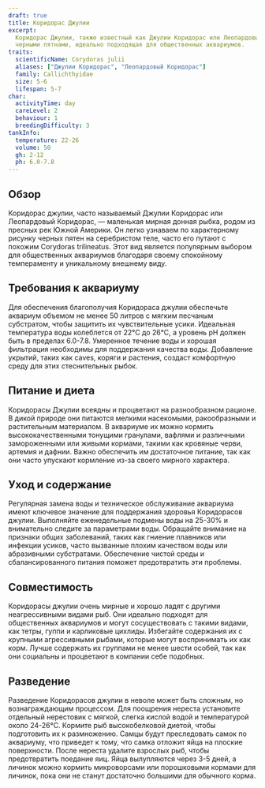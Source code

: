 ```yaml
---
draft: true
title: Коридорас Джулии
excerpt:
  Коридорас Джулии, также известный как Джулии Коридорас или Леопардовый Коридорас, — мирная донная рыбка с характерными
  черными пятнами, идеально подходящая для общественных аквариумов.
traits:
  scientificName: Corydoras julii
  aliases: ["Джулии Коридорас", "Леопардовый Коридорас"]
  family: Callichthyidae
  size: 5-6
  lifespan: 5-7
char:
  activityTime: day
  careLevel: 2
  behaviour: 1
  breedingDifficulty: 3
tankInfo:
  temperature: 22-26
  volume: 50
  gh: 2-12
  ph: 6.0-7.8
---
```


## Обзор

Коридорас джулии, часто называемый Джулии Коридорас или Леопардовый Коридорас, — маленькая мирная донная рыбка, родом из
пресных рек Южной Америки. Он легко узнаваем по характерному рисунку черных пятен на серебристом теле, часто его путают
с похожим Corydoras trilineatus. Этот вид является популярным выбором для общественных аквариумов благодаря своему
спокойному темпераменту и уникальному внешнему виду.

## Требования к аквариуму

Для обеспечения благополучия Коридораса джулии обеспечьте аквариум объемом не менее 50 литров с мягким песчаным
субстратом, чтобы защитить их чувствительные усики. Идеальная температура воды колеблется от 22°C до 26°C, а уровень pH
должен быть в пределах 6.0-7.8. Умеренное течение воды и хорошая фильтрация необходимы для поддержания качества воды.
Добавление укрытий, таких как caves, коряги и растения, создаст комфортную среду для этих стеснительных рыбок.

## Питание и диета

Коридорасы Джулии всеядны и процветают на разнообразном рационе. В дикой природе они питаются мелкими насекомыми,
ракообразными и растительным материалом. В аквариуме их можно кормить высококачественными тонущими гранулами, вафлями и
различными замороженными или живыми кормами, такими как кровяные черви, артемия и дафнии. Важно обеспечить им
достаточное питание, так как они часто упускают кормление из-за своего мирного характера.

## Уход и содержание

Регулярная замена воды и техническое обслуживание аквариума имеют ключевое значение для поддержания здоровья Коридорасов
джулии. Выполняйте еженедельные подмены воды на 25-30% и внимательно следите за параметрами воды. Обращайте внимание на
признаки общих заболеваний, таких как гниение плавников или инфекции усиков, часто вызванные плохим качеством воды или
абразивными субстратами. Обеспечение чистой среды и сбалансированного питания поможет предотвратить эти проблемы.

## Совместимость

Коридорасы джулии очень мирные и хорошо ладят с другими неагрессивными видами рыб. Они идеально подходят для
общественных аквариумов и могут сосуществовать с такими видами, как тетры, гуппи и карликовые цихлиды. Избегайте
содержания их с крупными агрессивными рыбами, которые могут воспринимать их как корм. Лучше содержать их группами не
менее шести особей, так как они социальны и процветают в компании себе подобных.

## Разведение

Разведение Коридорасов джулии в неволе может быть сложным, но вознаграждающим процессом. Для поощрения нереста
установите отдельный нерестовик с мягкой, слегка кислой водой и температурой около 24-26°C. Кормите рыб высокобелковой
диетой, чтобы подготовить их к размножению. Самцы будут преследовать самок по аквариуму, что приведет к тому, что самка
отложит яйца на плоские поверхности. После нереста удалите взрослых рыб, чтобы предотвратить поедание яиц. Яйца
вылупляются через 3-5 дней, а личинок можно кормить микроворсами или порошковыми кормами для личинок, пока они не станут
достаточно большими для обычного корма.

